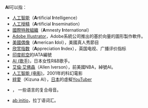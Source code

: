 '''AI'''可以指：
* [[人工智能|人工智能]]（'''A'''rtificial '''I'''ntelligence）
* [[人工授精|人工授精]]（'''A'''rtificial '''I'''nsemination）
* [[國際特赦組織|國際特赦組織]]（'''A'''mnesty '''I'''nternational）
* [[Adobe_Illustrator|Adobe Illustrator]]，Adobe系統公司推出的基於向量的圖形製作軟件。
* [[美國偶像|美國偶像]]（'''A'''merican '''I'''dol），美國真人秀節目
* [[欣赏指数|欣赏指数]]（'''A'''ppreciation '''I'''ndex），英国电视、广播评价指标
* [[印度航空|印度航空]]的IATA編號
* [[AI_(歌手)|AI (歌手)]]，日本女性R&B歌手。
* [[艾倫·艾佛森|艾倫·艾佛森]]（Allen Iverson），前美國NBA，綽號AI。
* [[人工智能_(电影)|人工智能 (电影)]]，2001年的科幻電影
* [[絆愛|絆愛]]（Kizuna AI），[[日本|日本]]的虛擬[[YouTuber|YouTuber]]
* {{link-en|ai(复合元音)|ai (digraph)}}， 一些语言的复合母音。
* [[ab_initio|ab initio]]，拉丁语词汇。

{{消歧義|Cat=二字拉丁字母縮寫消歧義}}